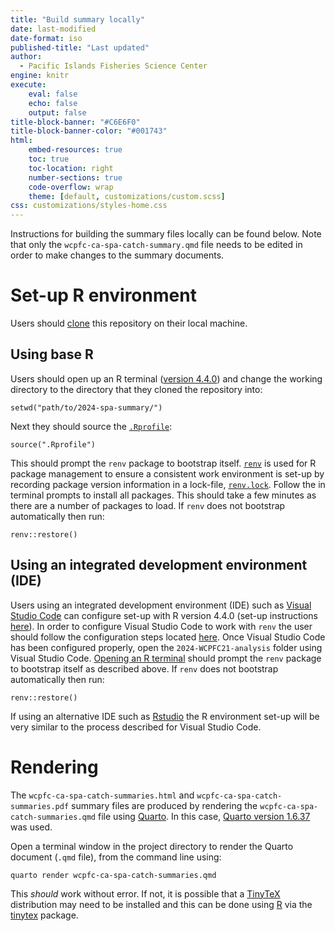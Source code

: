 ---
title: "Build summary locally"
date: last-modified
date-format: iso
published-title: "Last updated"
author: 
  - Pacific Islands Fisheries Science Center
engine: knitr
execute:
    eval: false
    echo: false
    output: false
title-block-banner: "#C6E6F0"
title-block-banner-color: "#001743"
html:
    embed-resources: true
    toc: true
    toc-location: right
    number-sections: true
    code-overflow: wrap
    theme: [default, customizations/custom.scss]
css: customizations/styles-home.css  
---

Instructions for building the summary files locally can be found below. Note that only the `wcpfc-ca-spa-catch-summary.qmd` file needs to be edited in order to make changes to the summary documents.

# Set-up R environment

Users should [clone](https://docs.github.com/en/repositories/creating-and-managing-repositories/cloning-a-repository) this repository on their local machine.

## Using base R

Users should open up an R terminal ([version 4.4.0](https://cloud.r-project.org/)) and change the working directory to the directory that they cloned the repository into:
```
setwd("path/to/2024-spa-summary/")
```
Next they should source the [`.Rprofile`](https://github.com/N-DucharmeBarth-NOAA/2024-spa-summary/blob/main/.Rprofile):
```
source(".Rprofile")
```
This should prompt the `renv` package to bootstrap itself. [`renv`](https://rstudio.github.io/renv/index.html) is used for R package management to ensure a consistent work environment is set-up by recording package version information in a lock-file, [`renv.lock`](https://github.com/N-DucharmeBarth-NOAA/2024-spa-summary/blob/main/renv.lock). Follow the in terminal prompts to install all packages. This should take a few minutes as there are a number of packages to load. If `renv` does not bootstrap automatically then run:
```
renv::restore()
```

## Using an integrated development environment (IDE)

Users using an integrated development environment (IDE) such as [Visual Studio Code](https://code.visualstudio.com/download) can configure set-up with R version 4.4.0 (set-up instructions [here](https://github.com/REditorSupport/vscode-R)). In order to configure Visual Studio Code to work with `renv` the user should follow the configuration steps located [here](https://github.com/REditorSupport/vscode-R/wiki/Working-with-renv-enabled-projects). Once Visual Studio Code has been configured properly, open the `2024-WCPFC21-analysis` folder using Visual Studio Code. [Opening an R terminal](https://code.visualstudio.com/docs/languages/r#_running-r-code) should prompt the `renv` package to bootstrap itself as described above. If `renv` does not bootstrap automatically then run:

```
renv::restore()
```
If using an alternative IDE such as [Rstudio](https://posit.co/download/rstudio-desktop/) the R environment set-up will be very similar to the process described for Visual Studio Code.

# Rendering

The `wcpfc-ca-spa-catch-summaries.html` and `wcpfc-ca-spa-catch-summaries.pdf` summary files are produced by rendering the `wcpfc-ca-spa-catch-summaries.qmd` file using [Quarto](https://quarto.org/docs/get-started/). In this case, [Quarto version 1.6.37](https://quarto.org/docs/download/) was used.

Open a terminal window in the project directory to render the Quarto document (`.qmd` file), from the command line using:

```
quarto render wcpfc-ca-spa-catch-summaries.qmd
```

This *should* work without error. If not, it is possible that a [TinyTeX](https://yihui.org/tinytex/) distribution may need to be installed and this can be done using [R](https://yihui.org/tinytex/#for-r-users) via the [tinytex](https://yihui.org/tinytex/r/) package. 

